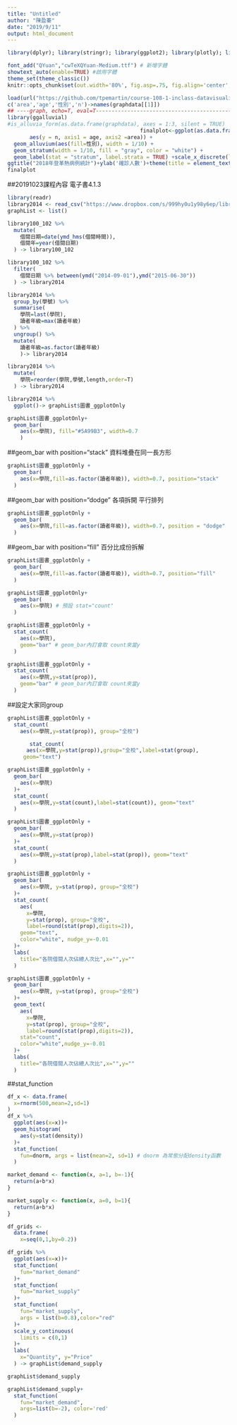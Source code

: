 ```yaml
---
title: "Untitled"
author: "陳盈蓁"
date: "2019/9/11"
output: html_document
---
```


```r
library(dplyr); library(stringr); library(ggplot2); library(plotly); library(lubridate); library(readr); library(tidyr); library(showtext)

font_add("QYuan","cwTeXQYuan-Medium.ttf") # 新增字體
showtext_auto(enable=TRUE) #啟用字體
theme_set(theme_classic())
knitr::opts_chunk$set(out.width='80%', fig.asp=.75, fig.align='center', fig.showtext=T)
```

```r
load(url("https://github.com/tpemartin/course-108-1-inclass-datavisualization/blob/master/%E4%BD%9C%E5%93%81%E5%B1%95%E7%A4%BA/homework3/graphData_homework3_005.Rda?raw=true"))
c('area','age','性別','n')->names(graphdata[[1]])
## ----graph, echo=T, eval=T-----------------------------------------------
library(ggalluvial)
#is_alluvia_form(as.data.frame(graphdata), axes = 1:3, silent = TRUE)
                                          finalplot<-ggplot(as.data.frame(graphdata),
       aes(y = n, axis1 = age, axis2 =area)) +
  geom_alluvium(aes(fill=性別), width = 1/10) +
  geom_stratum(width = 1/10, fill = "gray", color = "white") +
  geom_label(stat = "stratum", label.strata = TRUE) +scale_x_discrete(limits = c("age", "area"), expand = c(.1, .1)) +scale_fill_brewer(type = "qual", palette = "Set2")+
ggtitle("2018年登革熱病例統計")+ylab('確診人數')+theme(title = element_text(family ="QYuan" ))
finalplot                                                                                           
```
##20191023課程內容
電子書4.1.3
```r
library(readr)
library2014 <- read_csv("https://www.dropbox.com/s/999hy0u1y98y6ep/library2014.csv?dl=1")
graphList <- list()
```





```r
library100_102 %>%
  mutate(
    借閱日期=date(ymd_hms(借閱時間)),
    借閱年=year(借閱日期)
  ) -> library100_102

library100_102 %>%
  filter(
    借閱日期 %>% between(ymd("2014-09-01"),ymd("2015-06-30"))
  ) -> library2014  

library2014 %>%
  group_by(學號) %>%
  summarise(
    學院=last(學院),
    讀者年級=max(讀者年級)
  ) %>%
  ungroup() %>%
  mutate(
    讀者年級=as.factor(讀者年級)
    )-> library2014 
```



```r
library2014 %>%
  mutate(
    學院=reorder(學院,學號,length,order=T)
  ) -> library2014

library2014 %>% 
  ggplot()-> graphList$圖書_ggplotOnly

graphList$圖書_ggplotOnly+
  geom_bar(
    aes(x=學院), fill="#5A99B3", width=0.7
    )
```
##geom_bar with position="stack" 資料堆疊在同一長方形
```r
graphList$圖書_ggplotOnly +
  geom_bar(
    aes(x=學院,fill=as.factor(讀者年級)), width=0.7, position="stack"
  )
```
##geom_bar with position="dodge" 各項拆開 平行排列
```r
graphList$圖書_ggplotOnly +
  geom_bar(
    aes(x=學院,fill=as.factor(讀者年級)), width=0.7, position = "dodge"
  )
```
##geom_bar with position="fill" 百分比成份拆解
```r
graphList$圖書_ggplotOnly +
  geom_bar(
    aes(x=學院,fill=as.factor(讀者年級)), width=0.7, position="fill"
  )
```


```r
graphList$圖書_ggplotOnly+
  geom_bar(
    aes(x=學院) # 預設 stat="count"
  )
```

```r
graphList$圖書_ggplotOnly +
  stat_count(
    aes(x=學院), 
    geom="bar" # geom_bar內訂會取 count來當y
  )
```
```r
graphList$圖書_ggplotOnly +
  stat_count(
    aes(x=學院,y=stat(prop)), 
    geom="bar" # geom_bar內訂會取 count來當y
  )
```


##設定大家同group
```r
graphList$圖書_ggplotOnly +
  stat_count(
    aes(x=學院,y=stat(prop)), group="全校")

       stat_count(
      aes(x=學院,y=stat(prop)),group="全校",label=stat(group),
     geom="text")
```


```r
graphList$圖書_ggplotOnly +
  geom_bar(
    aes(x=學院)
  )+
  stat_count(
    aes(x=學院,y=stat(count),label=stat(count)), geom="text"
  )
```

```r
graphList$圖書_ggplotOnly +
  geom_bar(
    aes(x=學院,y=stat(prop))
  )+
  stat_count(
    aes(x=學院,y=stat(prop),label=stat(prop)), geom="text"
  )
```

```r
graphList$圖書_ggplotOnly +
  geom_bar(
    aes(x=學院, y=stat(prop), group="全校") 
  )+
  stat_count(
    aes(
      x=學院,
      y=stat(prop), group="全校",
      label=round(stat(prop),digits=2)),
    geom="text",
    color="white", nudge_y=-0.01
  )+
  labs(
    title="各院借閱人次佔總人次比",x="",y=""
  )
```

```r
graphList$圖書_ggplotOnly +
  geom_bar(
    aes(x=學院, y=stat(prop), group="全校") 
  )+
  geom_text(
    aes(
      x=學院,
      y=stat(prop), group="全校",
      label=round(stat(prop),digits=2)),
    stat="count",
    color="white",nudge_y=-0.01
  )+
  labs(
    title="各院借閱人次佔總人次比",x="",y=""
  )
```

##stat_function
```r
df_x <- data.frame(
  x=rnorm(500,mean=2,sd=1)
)
df_x %>%
  ggplot(aes(x=x))+
  geom_histogram(
    aes(y=stat(density))
  )+
  stat_function(
    fun=dnorm, args = list(mean=2, sd=1) # dnorm 為常態分配density函數
  )
```

```r
market_demand <- function(x, a=1, b=-1){
  return(a+b*x)
}

market_supply <- function(x, a=0, b=1){
  return(a+b*x)
}

df_grids <- 
  data.frame(
    x=seq(0,1,by=0.2))

df_grids %>%
  ggplot(aes(x=x))+
  stat_function(
    fun="market_demand"
  )+
  stat_function(
    fun="market_supply"
  )+
  stat_function(
    fun="market_supply",
    args = list(b=0.8),color="red"
  )+
  scale_y_continuous(
    limits = c(0,1)
  )+
  labs(
    x="Quantity", y="Price"
  ) -> graphList$demand_supply

graphList$demand_supply
```

```r
graphList$demand_supply+
  stat_function(
    fun="market_demand",
    args=list(b=-2), color='red'
  )
```

```r

```

